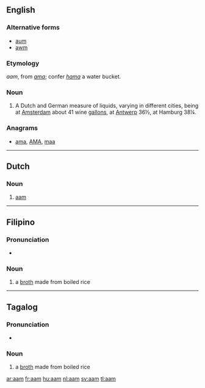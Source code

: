 {{also|AAM|Aam}}
==English==

{{webster}}

===Alternative forms===
* [[aum]]
* [[awm]]

===Etymology===
{{etyl|nl}} ''aam'', from {{etyl|LL.}} ''[[ama]]''; confer {{etyl|la}} ''[[hama]]'' a water bucket.

===Noun===
{{en-noun}}

# A Dutch and German measure of liquids, varying in different cities, being at [[Amsterdam]] about 41 wine [[gallons]], at [[Antwerp]] 36½, at Hamburg 38¼.

===Anagrams===
* [[ama#English|ama]], [[AMA#English|AMA]], [[maa#English|maa]]

----

==Dutch==

===Noun===
{{nl-noun|g=n|pl=amen|dim=-}}

# [[#English|aam]]

----

==Filipino==

===Pronunciation===
* {{IPA|/aˈam/|lang=fil}}

===Noun===
{{infl|fil|noun}}

# a [[broth]] made from boiled rice
#: {{usex|Bigyan mo ng '''aam''' ang bata.|lang=fil|translation=Give the child some rice broth.}}

----

==Tagalog==

===Pronunciation===
* {{IPA|/aˈam/|lang=tl}}

===Noun===
{{tl-noun}}

# a [[broth]] made from boiled rice
#: {{usex|Bigyan mo ng '''aam''' ang bata.|lang=tl|translation=Give the child some rice broth.}}

[[ar:aam]]
[[fr:aam]]
[[hu:aam]]
[[nl:aam]]
[[sv:aam]]
[[tl:aam]]